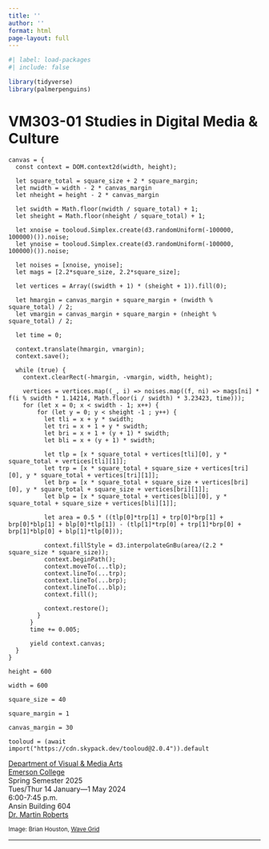 ```yaml
---
title: ''
author: ''
format: html
page-layout: full
---
```


```r
#| label: load-packages
#| include: false

library(tidyverse)
library(palmerpenguins)
```

# VM303-01 Studies in Digital Media & Culture

::: {layout="[[50, 50]]"}
```ojs
canvas = {
  const context = DOM.context2d(width, height);

  let square_total = square_size + 2 * square_margin;
  let nwidth = width - 2 * canvas_margin
  let nheight = height - 2 * canvas_margin
  
  let swidth = Math.floor(nwidth / square_total) + 1;
  let sheight = Math.floor(nheight / square_total) + 1;

  let xnoise = tooloud.Simplex.create(d3.randomUniform(-100000, 100000)()).noise;
  let ynoise = tooloud.Simplex.create(d3.randomUniform(-100000, 100000)()).noise;

  let noises = [xnoise, ynoise];
  let mags = [2.2*square_size, 2.2*square_size];
  
  let vertices = Array((swidth + 1) * (sheight + 1)).fill(0);

  let hmargin = canvas_margin + square_margin + (nwidth % square_total) / 2;
  let vmargin = canvas_margin + square_margin + (nheight % square_total) / 2;

  let time = 0;

  context.translate(hmargin, vmargin);
  context.save();

  while (true) {
    context.clearRect(-hmargin, -vmargin, width, height);
    
    vertices = vertices.map((_, i) => noises.map((f, ni) => mags[ni] * f(i % swidth * 1.14214, Math.floor(i / swidth) * 3.23423, time)));
    for (let x = 0; x < swidth - 1; x++) {  
        for (let y = 0; y < sheight -1 ; y++) {
          let tli = x + y * swidth;
          let tri = x + 1 + y * swidth;
          let bri = x + 1 + (y + 1) * swidth;
          let bli = x + (y + 1) * swidth;

          let tlp = [x * square_total + vertices[tli][0], y * square_total + vertices[tli][1]];
          let trp = [x * square_total + square_size + vertices[tri][0], y * square_total + vertices[tri][1]];
          let brp = [x * square_total + square_size + vertices[bri][0], y * square_total + square_size + vertices[bri][1]];
          let blp = [x * square_total + vertices[bli][0], y * square_total + square_size + vertices[bli][1]];

          let area = 0.5 * ((tlp[0]*trp[1] + trp[0]*brp[1] + brp[0]*blp[1] + blp[0]*tlp[1]) - (tlp[1]*trp[0] + trp[1]*brp[0] + brp[1]*blp[0] + blp[1]*tlp[0]));

          context.fillStyle = d3.interpolateGnBu(area/(2.2 * square_size * square_size));
          context.beginPath();
          context.moveTo(...tlp);
          context.lineTo(...trp);
          context.lineTo(...brp);
          context.lineTo(...blp);
          context.fill();
                  
          context.restore();
        }
      } 
      time += 0.005;
      
      yield context.canvas;
  } 
}

height = 600

width = 600

square_size = 40

square_margin = 1

canvas_margin = 30

tooloud = (await import("https://cdn.skypack.dev/tooloud@2.0.4")).default
```

[Department of Visual & Media Arts](https://emerson.edu/academics/academic-departments/visual-media-arts)\
[Emerson College](https://emerson.edu/)\
Spring Semester 2025\
Tues/Thur 14 January---1 May 2024\
6:00-7:45 p.m.\
Ansin Building 604\
[Dr. Martin Roberts](http://mroberts.emerson.build/)\
:::
<small>Image: Brian Houston, [Wave Grid](https://observablehq.com/@brian-houston/wave-grid)</small>

------------------------------------------------------------------------
